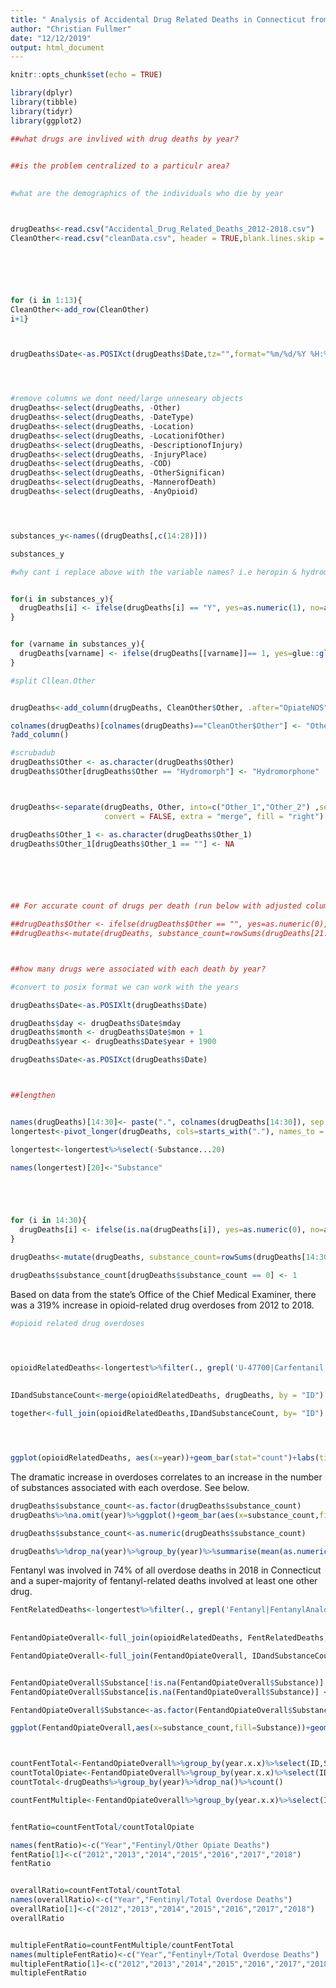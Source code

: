 ```yaml
---
title: " Analysis of Accidental Drug Related Deaths in Connecticut from 2012-2018"
author: "Christian Fullmer"
date: "12/12/2019"
output: html_document
---
```


```r
knitr::opts_chunk$set(echo = TRUE)
```


```r

library(dplyr)
library(tibble)
library(tidyr)
library(ggplot2)

##what drugs are invlived with drug deaths by year? 
  

##is the problem centralized to a particulr area? 
  

#what are the demographics of the individuals who die by year



drugDeaths<-read.csv("Accidental_Drug_Related_Deaths_2012-2018.csv")
CleanOther<-read.csv("cleanData.csv", header = TRUE,blank.lines.skip = FALSE)






for (i in 1:13){
CleanOther<-add_row(CleanOther)
i+1}



drugDeaths$Date<-as.POSIXct(drugDeaths$Date,tz="",format="%m/%d/%Y %H:%M:%S")




#remove columns we dont need/large unneseary objects
drugDeaths<-select(drugDeaths, -Other)
drugDeaths<-select(drugDeaths, -DateType)
drugDeaths<-select(drugDeaths, -Location)
drugDeaths<-select(drugDeaths, -LocationifOther)
drugDeaths<-select(drugDeaths, -DescriptionofInjury)
drugDeaths<-select(drugDeaths, -InjuryPlace)
drugDeaths<-select(drugDeaths, -COD)
drugDeaths<-select(drugDeaths, -OtherSignifican)
drugDeaths<-select(drugDeaths, -MannerofDeath)
drugDeaths<-select(drugDeaths, -AnyOpioid)




substances_y<-names((drugDeaths[,c(14:28)]))

substances_y

#why cant i replace above with the variable names? i.e heropin & hydromorphone


for(i in substances_y){
  drugDeaths[i] <- ifelse(drugDeaths[i] == "Y", yes=as.numeric(1), no=as.numeric(0))
}


for (varname in substances_y){
  drugDeaths[varname] <- ifelse(drugDeaths[[varname]]== 1, yes=glue::glue("{varname}"), no=NA)
}

#split Cllean.Other


drugDeaths<-add_column(drugDeaths, CleanOther$Other, .after="OpiateNOS")

colnames(drugDeaths)[colnames(drugDeaths)=="CleanOther$Other"] <- "Other"
?add_column()

#scrubadub
drugDeaths$Other <- as.character(drugDeaths$Other)
drugDeaths$Other[drugDeaths$Other == "Hydromorph"] <- "Hydromorphone"



drugDeaths<-separate(drugDeaths, Other, into=c("Other_1","Other_2") ,sep = ",", remove = TRUE,
                     convert = FALSE, extra = "merge", fill = "right")

drugDeaths$Other_1 <- as.character(drugDeaths$Other_1)
drugDeaths$Other_1[drugDeaths$Other_1 == ""] <- NA
 





## For accurate count of drugs per death (run below with adjusted column subset) 

##drugDeaths$Other <- ifelse(drugDeaths$Other == "", yes=as.numeric(0), no=as.numeric(1))
##drugDeaths<-mutate(drugDeaths, substance_count=rowSums(drugDeaths[21:35])) 



##how many drugs were associated with each death by year? 

#convert to posix format we can work with the years

drugDeaths$Date<-as.POSIXlt(drugDeaths$Date)

drugDeaths$day <- drugDeaths$Date$mday       
drugDeaths$month <- drugDeaths$Date$mon + 1   
drugDeaths$year <- drugDeaths$Date$year + 1900

drugDeaths$Date<-as.POSIXct(drugDeaths$Date)



##lengthen


names(drugDeaths)[14:30]<- paste(".", colnames(drugDeaths[14:30]), sep = "")
longertest<-pivot_longer(drugDeaths, cols=starts_with("."), names_to = "Substance", values_to = "Substance", names_prefix = ".",names_repair = "unique",  values_ptypes = list(val = 'character'),values_drop_na = TRUE)

longertest<-longertest%>%select(-Substance...20)

names(longertest)[20]<-"Substance"





for (i in 14:30){
  drugDeaths[i] <- ifelse(is.na(drugDeaths[i]), yes=as.numeric(0), no=as.numeric(1))
}

drugDeaths<-mutate(drugDeaths, substance_count=rowSums(drugDeaths[14:30])) 

drugDeaths$substance_count[drugDeaths$substance_count == 0] <- 1


```

Based on data from the state's Office of the Chief Medical Examiner, there was a 319% increase in opioid-related drug overdoses from 2012 to 2018.

  
```r
#opioid related drug overdoses




opioidRelatedDeaths<-longertest%>%filter(., grepl('U-47700|Carfentanil|Tapentadol|OPIOID|Opioid|Opiates|Morphine|Morphine RX|Hydromorph|Codiene|Heroin|Fentanyl|FentanylAnalogue|Oxycodone|Oxymorphone|Hydrocodone|Methadone|Tramad|Morphine_NotHeroin|Hydromorphone|OpiateNOS|Bupren', Substance))%>% group_by(ID)%>%select(ID, year)%>% unique()
  
  
IDandSubstanceCount<-merge(opioidRelatedDeaths, drugDeaths, by = "ID")

together<-full_join(opioidRelatedDeaths,IDandSubstanceCount, by= "ID")




ggplot(opioidRelatedDeaths, aes(x=year))+geom_bar(stat="count")+labs(title = "Opioid Related Deaths", subtitle = "Connecticut: 2012-2018")+geom_text(stat='count',aes(label=..count..),vjust=-1)+ylim(0,1100)


```


The dramatic increase in overdoses correlates to an increase in the number of substances associated with each overdose. See below. 

  
```r

drugDeaths$substance_count<-as.factor(drugDeaths$substance_count)
drugDeaths%>%na.omit(year)%>%ggplot()+geom_bar(aes(x=substance_count,fill=substance_count))+ylab(label ="number of deaths")+xlab(label="number of substances")+facet_wrap(~year)+labs(title = "Number of overdose deaths by the number of substances associated", subtitle = "Connecticut, 2012-2018")

drugDeaths$substance_count<-as.numeric(drugDeaths$substance_count)

drugDeaths%>%drop_na(year)%>%group_by(year)%>%summarise(mean(as.numeric(substance_count)))


```



Fentanyl was involved in 74% of all overdose deaths in 2018 in Connecticut and a super-majority of fentanyl-related deaths involved at least one other drug.

  
```r

FentRelatedDeaths<-longertest%>%filter(., grepl('Fentanyl|FentanylAnalogue|Carfentanyl|Carfentinil', Substance))
                                       
                                       
FentandOpiateOverall<-full_join(opioidRelatedDeaths, FentRelatedDeaths, by = "ID")

FentandOpiateOverall<-full_join(FentandOpiateOverall, IDandSubstanceCount, by = "ID")


FentandOpiateOverall$Substance[!is.na(FentandOpiateOverall$Substance)] <- "Fentinyl"
FentandOpiateOverall$Substance[is.na(FentandOpiateOverall$Substance)] <- "Other Opiate"

FentandOpiateOverall$Substance<-as.factor(FentandOpiateOverall$Substance)

ggplot(FentandOpiateOverall,aes(x=substance_count,fill=Substance))+geom_bar()+ylab(label ="Overdoses")+xlab(label="Number of Substances")+labs(title = "Occurance of Fentinyl in drug related deaths ")+facet_wrap(~year.x.x)+theme_minimal()



countFentTotal<-FentandOpiateOverall%>%group_by(year.x.x)%>%select(ID,Substance,year.x.x)%>%filter(Substance=="Fentinyl")%>%unique()%>%count()
countTotalOpiate<-FentandOpiateOverall%>%group_by(year.x.x)%>%select(ID,Substance,year.x.x)%>%unique()%>%count()
countTotal<-drugDeaths%>%group_by(year)%>%drop_na()%>%count()

countFentMultiple<-FentandOpiateOverall%>%group_by(year.x.x)%>%select(ID,Substance,year.x.x,substance_count)%>%filter(Substance=="Fentinyl")%>%filter(substance_count>1)%>%unique()%>%count()


fentRatio=countFentTotal/countTotalOpiate

names(fentRatio)<-c("Year","Fentinyl/Other Opiate Deaths")
fentRatio[1]<-c("2012","2013","2014","2015","2016","2017","2018")
fentRatio


overallRatio=countFentTotal/countTotal
names(overallRatio)<-c("Year","Fentinyl/Total Overdose Deaths")
overallRatio[1]<-c("2012","2013","2014","2015","2016","2017","2018")
overallRatio


multipleFentRatio=countFentMultiple/countFentTotal
names(multipleFentRatio)<-c("Year","Fentinyl+/Total Overdose Deaths")
multipleFentRatio[1]<-c("2012","2013","2014","2015","2016","2017","2018")
multipleFentRatio

```




  

